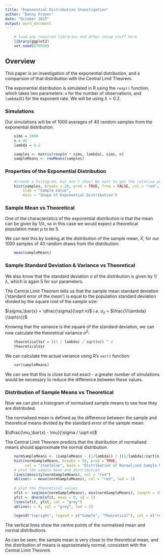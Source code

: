 ```yaml
---
title: "Exponential Distribution Investigation"
author: "Danny Fraser"
date: "October 2015"
output: word_document
---
```

```r
    # load any required libraries and other setup stuff here
    library(ggplot2)
    set.seed(678910)
```
## Overview
This paper is an investigation of the exponential distribution, and a comparison of that distribution with the Central Limit Theorem.

The exponential distribution is simulated in R using the `rexp()` function, which takes two parameters: `n` for the number of observations, and `lambda`($\lambda$) for the exponent rate. We will be using $\lambda = 0.2$.

### Simulations
Our simulations will be of 1000 averages of 40 random samples from the exponential distribution.
```r
    sims = 1000
    n = 40
    lambda = 0.2

    samples <- matrix(rexp(n * sims, lambda), sims, n)
    sampleMeans <- rowMeans(samples)
```
### Properties of the Exponential Distribution
```r
    #create a histogram, but don't show! We want to get the relative percentages
    hist(samples, breaks = 20, prob = TRUE, freq = FALSE, col = "red",
        xlab = "Sample Value", 
        main = "Shape of Exponential Distribution")
```

### Sample Mean vs Theoretical
One of the characteristics of the exponential distribution is that the mean can be given by $1/\lambda$, so in this case we would expect a theoretical population mean $\mu$ to be 5.

We can test this by looking at the distribution of the sample mean, $\bar{X}$, for our 1000 samples of 40 random draws from the distribution:

```r
    mean(sampleMeans)
```

### Sample Standard Deviation & Variance vs Theoretical
We also know that the standard deviation $\sigma$ of the distribution is given by $1/\lambda$, which is again 5 for our parameters.

The Central Limit Theorem tells us that the sample mean standard deviation ('standard error of the mean') is equal to the population standard deviation divided by the square root of the sample size:

$\sigma_\bar{x} = \dfrac{\sigma}{\sqrt n}$ i.e. $\sigma_\bar{x}$ = $\frac{1/\lambda}{\sqrt{n}}$

Knowing that the variance is the square of the standard deviation, we can now calculate the theoretical variance $\sigma^2$:
```r
    theoreticalVar = ((1 / lambda) / sqrt(n)) ^ 2
    theoreticalVar
```

We can calculate the actual variance using R's `var()` function:
```r
    var(sampleMeans)
```

We can see that this is close but not exact - a greater number of simulations would be necessary to reduce the difference between these values.

### Distribution of Sample Means vs Theoretical
Now we can plot a histogram of normalised sample means to see how they are distributed.

The normalised mean is defined as the difference between the sample and theoretical means divided by the standard error of the sample mean:

$\dfrac{\mu_\bar{x} - \mu}{\sigma / \sqrt n}$

The Central Limit Theorem predicts that the distribution of normalised means should approximate the normal distribution.

```r
    normSampleMeans <- (sampleMeans - (1/lambda)) / ((1/lambda)/sqrt(n))
    hist(normSampleMeans, breaks = 50, prob = TRUE,
         col = "steelblue", main = "Distribution of Normalised Sample Means", xlab = "Normalised Mean")
    # plot the sample mean and distribution
    lines(density(normSampleMeans), col = "red")
    abline(v = mean(normSampleMeans), col = "red", lwd = 2)
    
    # plot the theoretical values
    xfit <- seq(min(normSampleMeans), max(normSampleMeans), length = 100)
    yfit <- dnorm(xfit, mean = 0, sd = 1)
    lines(xfit, yfit, col = "grey")
    abline(v = 0, col = "grey", lwd = 2)
    
    legend("topright", legend = c("Sample", "Theoretical"), col = c("red", "grey"), lwd = 2)

```

The vertical lines show the centre points of the normalised mean and normal distributions.

As can be seen, the sample mean is very close to the theoretical mean, and the distribution of means is approximately normal, consistent with the Central Limit Theorem.
